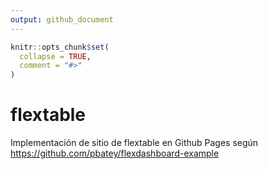 ```yaml
---
output: github_document
---
```


<!-- README.md is generated from README.Rmd. Please edit that file -->

```r
knitr::opts_chunk$set(
  collapse = TRUE,
  comment = "#>"
)
```

# flextable

<!-- badges: start -->
<!-- badges: end -->

Implementación de sitio de flextable en Github Pages según
<https://github.com/pbatey/flexdashboard-example>
